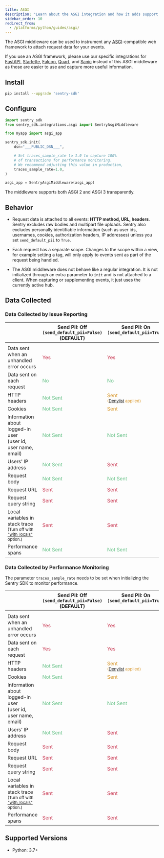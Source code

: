 ```yaml
---
title: ASGI
description: "Learn about the ASGI integration and how it adds support for ASGI applications."
sidebar_order: 10
redirect_from:
  - /platforms/python/guides/asgi/
---
```


The ASGI middleware can be used to instrument any [ASGI](https://asgi.readthedocs.io/en/latest/)-compatible web framework to attach request data for your events.

<Note>

If you use an ASGI framework, please use our specific integrations for [FastAPI](/platforms/python/guides/fastapi/), [Starlette](/platforms/python/guides/starlette/), [Falcon](/platforms/python/guides/falcon/), [Quart](/platforms/python/guides/quart/), and [Sanic](/platforms/python/guides/sanic/) instead of this ASGI middleware as those are easier to use and capture more useful information.

</Note>

## Install

```bash
pip install --upgrade 'sentry-sdk'
```

## Configure

```python
import sentry_sdk
from sentry_sdk.integrations.asgi import SentryAsgiMiddleware

from myapp import asgi_app

sentry_sdk.init(
    dsn="___PUBLIC_DSN___",

    # Set traces_sample_rate to 1.0 to capture 100%
    # of transactions for performance monitoring.
    # We recommend adjusting this value in production,
    traces_sample_rate=1.0,
)

asgi_app = SentryAsgiMiddleware(asgi_app)
```

The middleware supports both ASGI 2 and ASGI 3 transparently.

## Behavior

- Request data is attached to all events: **HTTP method, URL, headers**. Sentry excludes raw bodies and multipart file uploads. Sentry also excludes personally identifiable information (such as user ids, usernames, cookies, authorization headers, IP addresses) unless you set `send_default_pii` to `True`.

- Each request has a separate scope. Changes to the scope within a view, for example setting a tag, will only apply to events sent as part of the request being handled.

- The ASGI middleware does not behave like a regular integration. It is not initialized through an extra parameter to `init` and is not attached to a client. When capturing or supplementing events, it just uses the currently active hub.

## Data Collected

### Data Collected by Issue Reporting

|                                                                                                                                                 | Send PII: Off <br/>`(send_default_pii=False)` <br/>(DEFAULT) | Send PII: On <br/>`(send_default_pii=True)` <br/>&nbsp;                                                                                                                                      |
| ----------------------------------------------------------------------------------------------------------------------------------------------- | ------------------------------------------------------------ | -------------------------------------------------------------------------------------------------------------------------------------------------------------------------------------------- |
|                                                                                                                                                 |                                                              |                                                                                                                                                                                              |
| Data sent when an <br/> unhandled error occurs                                                                                                  | <span style="color: #C83852;">Yes</span>                     | <span style="color: #C83852;">Yes</span>                                                                                                                                                     |
| Data sent on <br/> each request                                                                                                                 | <span style="color: #69C289;">No</span>                      | <span style="color: #69C289;">No</span>                                                                                                                                                      |
| HTTP headers                                                                                                                                    | <span style="color: #69C289;">Not Sent</span>                | <span style="color: #D79528;">Sent <br/> <small>([Denylist](https://github.com/getsentry/sentry-python/blob/master/sentry_sdk/integrations/_wsgi_common.py#L19-L26) applied)</small> </span> |
| Cookies                                                                                                                                         | <span style="color: #69C289;">Not Sent</span>                | <span style="color: #D79528;">Sent</span>                                                                                                                                                    |
| Information about logged-in user<br/>(user id, user name, email)                                                                                | <span style="color: #69C289;">Not Sent</span>                | <span style="color: #69C289;">Not Sent</span>                                                                                                                                                |
| Users' IP address                                                                                                                               | <span style="color: #69C289;">Not Sent</span>                | <span style="color: #C83852;">Sent</span>                                                                                                                                                    |
| Request body                                                                                                                                    | <span style="color: #69C289;">Not Sent</span>                | <span style="color: #69C289;">Not Sent</span>                                                                                                                                                |
| Request URL                                                                                                                                     | <span style="color: #C83852;">Sent</span>                    | <span style="color: #C83852;">Sent</span>                                                                                                                                                    |
| Request query string                                                                                                                            | <span style="color: #C83852;">Sent</span>                    | <span style="color: #C83852;">Sent</span>                                                                                                                                                    |
| Local variables in stack trace<br/><small>(Turn off with ["with_locals"](/platforms/python/configuration/options/#with-locals) option.)</small> | <span style="color: #C83852;">Sent</span>                    | <span style="color: #C83852;">Sent</span>                                                                                                                                                    |
| Performance spans                                                                                                                               | <span style="color: #69C289;">Not Sent</span>                | <span style="color: #69C289;">Not Sent</span>                                                                                                                                                |

### Data Collected by Performance Monitoring

<Note>

The parameter `traces_sample_rate` needs to be set when initializing the Sentry SDK to monitor performance.

</Note>

|                                                                                                                                                 | Send PII: Off <br/>`(send_default_pii=False)` <br/>(DEFAULT) | Send PII: On <br/>`(send_default_pii=True)` <br/>&nbsp;                                                                                                                                     |
| ----------------------------------------------------------------------------------------------------------------------------------------------- | ------------------------------------------------------------ | ------------------------------------------------------------------------------------------------------------------------------------------------------------------------------------------- |
|                                                                                                                                                 |                                                              |                                                                                                                                                                                             |
| Data sent when an <br/> unhandled error occurs                                                                                                  | <span style="color: #C83852;">Yes</span>                     | <span style="color: #C83852;">Yes</span>                                                                                                                                                    |
| Data sent on <br/> each request                                                                                                                 | <span style="color: #C83852;">Yes</span>                     | <span style="color: #C83852;">Yes</span>                                                                                                                                                    |
| HTTP headers                                                                                                                                    | <span style="color: #69C289;">Not Sent</span>                | <span style="color: #D79528;">Sent <br/> <small>([Denylist](https://github.com/getsentry/sentry-python/blob/master/sentry_sdk/integrations/_wsgi_common.py#L19-L26) applied)</small></span> |
| Cookies                                                                                                                                         | <span style="color: #69C289;">Not Sent</span>                | <span style="color: #D79528;">Sent</span>                                                                                                                                                   |
| Information about logged-in user<br/>(user id, user name, email)                                                                                | <span style="color: #69C289;">Not Sent</span>                | <span style="color: #69C289;">Not Sent</span>                                                                                                                                               |
| Users' IP address                                                                                                                               | <span style="color: #69C289;">Not Sent</span>                | <span style="color: #C83852;">Sent</span>                                                                                                                                                   |
| Request body                                                                                                                                    | <span style="color: #C83852;">Sent</span>                    | <span style="color: #C83852;">Sent</span>                                                                                                                                                   |
| Request URL                                                                                                                                     | <span style="color: #C83852;">Sent</span>                    | <span style="color: #C83852;">Sent</span>                                                                                                                                                   |
| Request query string                                                                                                                            | <span style="color: #C83852;">Sent</span>                    | <span style="color: #C83852;">Sent</span>                                                                                                                                                   |
| Local variables in stack trace<br/><small>(Turn off with ["with_locals"](/platforms/python/configuration/options/#with-locals) option.)</small> | <span style="color: #C83852;">Sent</span>                    | <span style="color: #C83852;">Sent</span>                                                                                                                                                   |
| Performance spans                                                                                                                               | <span style="color: #C83852;">Sent</span>                    | <span style="color: #C83852;">Sent</span>                                                                                                                                                   |

## Supported Versions

- Python: 3.7+
